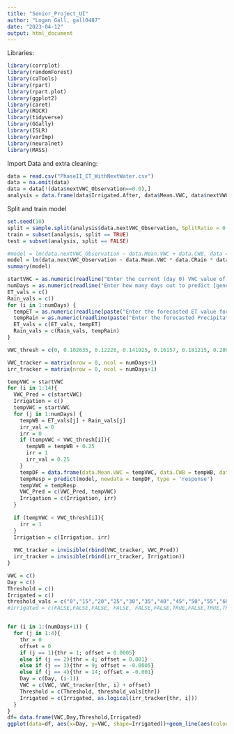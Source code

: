 ---
title: "Senior_Project_UI"
author: "Logan Gall, gall0487"
date: "2023-04-12"
output: html_document
---

Libraries:
```{r}
library(corrplot)
library(randomForest)
library(caTools)
library(rpart)
library(rpart.plot)
library(ggplot2)
library(caret)
library(ROCR)
library(tidyverse)
library(GGally)
library(ISLR)
library(varImp)
library(neuralnet)
library(MASS)
```

Import Data and extra cleaning:
```{r}
data = read.csv("PhaseII_ET_WithNextWater.csv")
data = na.omit(data)
data = data[!(data$nextVWC_Observation==0.0),]
analysis = data.frame(data$Irrigated.After, data$Mean.VWC, data$nextVWC_Observation, data$daysUntilNextObservation, data$CWB, data$CRain, data$CET, data$CIrr, data$nextET1, data$nextET2, data$nextET3, data$nextET4, data$nextET5, data$nextRain1, data$nextRain2, data$nextRain3, data$nextRain4, data$nextRain5)
```

Split and train model
```{r}
set.seed(10)
split = sample.split(analysis$data.nextVWC_Observation, SplitRatio = 0.99)
train = subset(analysis, split == TRUE)
test = subset(analysis, split == FALSE)

#model = lm(data.nextVWC_Observation ~ data.Mean.VWC + data.CWB, data = train)
model = lm(data.nextVWC_Observation ~ data.Mean.VWC * data.CRain * data.CET * data.CIrr, data = train)
summary(model)
```

```{r}
startVWC = as.numeric(readline("Enter the current (day 0) VWC value of your plot [generally 0.1-0.4]: "))
numDays = as.numeric(readline("Enter how many days out to predict [generally 1-5]: "))
ET_vals = c()
Rain_vals = c()
for (i in 1:numDays) {
  tempET = as.numeric(readline(paste("Enter the forecasted ET value for day", i-1, " [inches of water]: ")))
  tempRain = as.numeric(readline(paste("Enter the forecasted Precipitation value for day", i-1, " [inches of water]: ")))
  ET_vals = c(ET_vals, tempET)
  Rain_vals = c(Rain_vals, tempRain)
}

VWC_thresh = c(0, 0.102635, 0.12228, 0.141925, 0.16157, 0.181215, 0.20086, 0.220505, 0.24015, 0.259795, 0.27944, 0.299085, 0.31873, 0.338375)

VWC_tracker = matrix(nrow = 0, ncol = numDays+1)
irr_tracker = matrix(nrow = 0, ncol = numDays+1)

tempVWC = startVWC
for (i in 1:14){
  VWC_Pred = c(startVWC)
  Irrigation = c()
  tempVWC = startVWC
  for (j in 1:numDays) {
    tempWB = ET_vals[j] + Rain_vals[j]
    irr_val = 0
    irr = 0
    if (tempVWC < VWC_thresh[i]){
      tempWB = tempWB + 0.25
      irr = 1
      irr_val = 0.25
    }
    tempDF = data.frame(data.Mean.VWC = tempVWC, data.CWB = tempWB, data.CRain = Rain_vals[j], data.CET = ET_vals[j], data.CIrr = irr_val)
    tempResp = predict(model, newdata = tempDF, type = 'response')
    tempVWC = tempResp
    VWC_Pred = c(VWC_Pred, tempVWC)
    Irrigation = c(Irrigation, irr)
  }
  
  if (tempVWC < VWC_thresh[i]){
    irr = 1
  }
  Irrigation = c(Irrigation, irr)
  
  VWC_tracker = invisible(rbind(VWC_tracker, VWC_Pred))
  irr_tracker = invisible(rbind(irr_tracker, Irrigation))
}


```

```{r}
VWC = c()
Day = c()
Threshold = c()
Irrigated = c()
threshold_vals = c("0","15","20","25","30","35","40","45","50","55","60", "65", "70", "75")
#irrigated = c(FALSE,FALSE,FALSE, FALSE, FALSE,FALSE,TRUE,FALSE,TRUE,TRUE,TRUE,FALSE)


for (i in 1:(numDays+1)) {
  for (j in 1:4){
    thr = 0
    offset = 0
    if (j == 1){thr = 1; offset = 0.0005}
    else if (j == 2){thr = 4; offset = 0.001}
    else if (j == 3){thr = 9; offset = -0.0005}
    else if (j == 4){thr = 14; offset = -0.001}
    Day = c(Day, (i-1))
    VWC = c(VWC, VWC_tracker[thr, i] + offset)
    Threshold = c(Threshold, threshold_vals[thr])
    Irrigated = c(Irrigated, as.logical(irr_tracker[thr, i]))
  }
}
df= data.frame(VWC,Day,Threshold,Irrigated)
ggplot(data=df, aes(x=Day, y=VWC, shape=Irrigated))+geom_line(aes(colour=Threshold,group=interaction(Threshold)))+geom_point()+scale_shape_manual(values=c(16,6))
```
